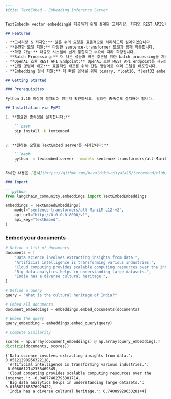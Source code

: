 ```markdown
---
title: TextEmbed - Embedding Inference Server
---

TextEmbed는 vector embedding을 제공하기 위해 설계된 고처리량, 저지연 REST API입니다. 다양한 sentence-transformer 모델과 프레임워크를 지원하여 자연어 처리의 다양한 애플리케이션에 적합합니다.

## Features

- **고처리량 & 저지연:** 많은 수의 요청을 효율적으로 처리하도록 설계되었습니다.
- **유연한 모델 지원:** 다양한 sentence-transformer 모델과 함께 작동합니다.
- **확장 가능:** 대규모 시스템에 쉽게 통합되고 수요에 따라 확장됩니다.
- **Batch Processing:** 더 나은 성능과 빠른 추론을 위한 batch processing을 지원합니다.
- **OpenAI 호환 REST API Endpoint:** OpenAI 호환 REST API endpoint를 제공합니다.
- **단일 명령어 배포:** 효율적인 배포를 위해 단일 명령어로 여러 모델을 배포합니다.
- **Embedding 형식 지원:** 더 빠른 검색을 위해 binary, float16, float32 embedding 형식을 지원합니다.

## Getting Started

### Prerequisites

Python 3.10 이상이 설치되어 있는지 확인하세요. 필요한 종속성도 설치해야 합니다.

## Installation via PyPI

1. **필요한 종속성을 설치합니다:**

    ```bash
    pip install -U textembed
    ```

2. **원하는 모델로 TextEmbed server를 시작합니다:**

    ```bash
    python -m textembed.server --models sentence-transformers/all-MiniLM-L12-v2 --workers 4 --api-key TextEmbed
    ```

자세한 내용은 [문서](https://github.com/kevaldekivadiya2415/textembed/blob/main/docs/setup.md)를 참조하세요.

### Import

```python
from langchain_community.embeddings import TextEmbedEmbeddings
```

```python
embeddings = TextEmbedEmbeddings(
    model="sentence-transformers/all-MiniLM-L12-v2",
    api_url="http://0.0.0.0:8000/v1",
    api_key="TextEmbed",
)
```

### Embed your documents

```python
# Define a list of documents
documents = [
    "Data science involves extracting insights from data.",
    "Artificial intelligence is transforming various industries.",
    "Cloud computing provides scalable computing resources over the internet.",
    "Big data analytics helps in understanding large datasets.",
    "India has a diverse cultural heritage.",
]

# Define a query
query = "What is the cultural heritage of India?"
```

```python
# Embed all documents
document_embeddings = embeddings.embed_documents(documents)

# Embed the query
query_embedding = embeddings.embed_query(query)
```

```python
# Compute Similarity

scores = np.array(document_embeddings) @ np.array(query_embedding).T
dict(zip(documents, scores))
```

```output
{'Data science involves extracting insights from data.': 0.05121298956322118,
 'Artificial intelligence is transforming various industries.': -0.0060612142358469345,
 'Cloud computing provides scalable computing resources over the internet.': -0.04877402795301714,
 'Big data analytics helps in understanding large datasets.': 0.016582168576929422,
 'India has a diverse cultural heritage.': 0.7408992963028144}
```

```python

```
```